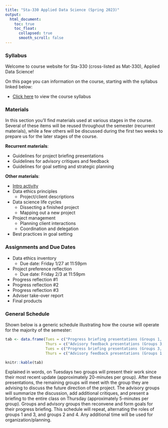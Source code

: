 ```yaml
---
title: "Sta-330 Applied Data Science (Spring 2023)"
output:
  html_document:
    toc: true
    toc_float:
      collapsed: true
      smooth_scroll: false
---
```


### Syllabus

Welcome to course website for Sta-330 (cross-listed as Mat-330), Applied Data Science!

On this page you can information on the course, starting with the syllabus linked below:

- [Click here](syllabus330s23.html) to view the course syllabus

### Materials

In this section you'll find materials used at various stages in the course. Several of these items will be reused throughout the semester (recurrent materials), while a few others will be discussed during the first two weeks to prepare us for the later stages of the course.

**Recurrent materials**:

- Guidelines for project briefing presentations
- Guidelines for advisory critiques and feedback
- Guidelines for goal setting and strategic planning

**Other materials**:

- [Intro activity](s330s23/intro.html)
- Data ethics principles
    - Project/client descriptions
- Data science life cycles
    - Dissecting a finished project
    - Mapping out a new project
- Project management
    - Planning client interactions
    - Coordination and delegation
- Best practices in goal setting

### Assignments and Due Dates

- Data ethics inventory
    - Due date: Friday 1/27 at 11:59pm
- Project preference reflection
   - Due date: Friday 2/3 at 11:59pm
- Progress reflection #1
- Progress reflection #2
- Progress reflection #3
- Adviser take-over report
- Final products

### General Schedule

Shown below is a generic schedule illustrating how the course will operate for the majority of the semester:

```r
tab <- data.frame(Tues = c("Progress briefing presentations (Groups 1, 2)", "General questions/comments", "Advisory meetings (Groups 1+3, 2+4)"),
                  Thurs = c("Advisory feedback presentations (Groups 3, 4)", "Goal setting/critique (Groups 1+3, 2+4)", "Time to work/organize"),
                  Tues = c("Progress briefing presentations (Groups 3, 4)", "General questions/comments", "Advisory meetings (Groups 1+3, 2+4)"),
                  Thurs = c("Advisory feedback presentations (Groups 1, 2)", "Goal setting/critique (Groups 1+3, 2+4)", "Time to work/organize"))

knitr::kable(tab)
```

Explained in words, on Tuesdays two groups will present their work since their most recent update (approximately 20-minutes per group). After these presentations, the remaining groups will meet with the group they are advising to discuss the future direction of the project. The advisory groups will summarize the discussion, add additional critiques, and present a briefing to the entire class on Thursday (approximately 5-minutes per group). Groups and advisory groups then reconvene and form goals for their progress briefing. This schedule will repeat, alternating the roles of groups 1 and 3, and groups 2 and 4. Any additional time will be used for organization/planning.